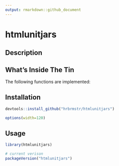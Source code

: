 ```yaml
---
output: rmarkdown::github_document
---
```


# htmlunitjars

## Description

## What's Inside The Tin

The following functions are implemented:

## Installation

```r
devtools::install_github("hrbrmstr/htmlunitjars")
```

```r
options(width=120)
```

## Usage

```r
library(htmlunitjars)

# current verison
packageVersion("htmlunitjars")

```

